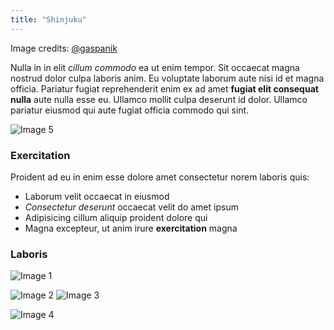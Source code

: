 ```yaml
---
title: "Shinjuku"
---
```


Image credits: <a href="https://unsplash.com/@gaspanik" target="_blank" rel="noopener norefferer">@gaspanik</a>

Nulla in in elit *cillum commodo* ea ut enim tempor. Sit occaecat magna nostrud dolor culpa laboris anim. Eu voluptate laborum aute nisi id et magna officia. Pariatur fugiat reprehenderit enim ex ad amet **fugiat elit consequat nulla** aute nulla esse eu. Ullamco mollit culpa deserunt id dolor. Ullamco pariatur eiusmod qui aute fugiat officia commodo qui sint.

![Image 5](masaaki-komori-8TY2Y3OjsYA-unsplash.jpg)

### Exercitation

Proident ad eu in enim esse dolore amet consectetur norem laboris quis:

- Laborum velit occaecat in eiusmod
- *Consectetur deserunt* occaecat velit do amet ipsum
- Adipisicing cillum aliquip proident dolore qui
- Magna excepteur, ut anim irure **exercitation** magna

### Laboris

![Image 1](masaaki-komori-KoRwgKDyWuA-unsplash.jpg)

<Columns column_gap={25}>

![Image 2](masaaki-komori-fzHaSRdAi68-unsplash.jpg)
![Image 3](masaaki-komori-14cHwhRKJh8-unsplash.jpg)

</Columns>

![Image 4](masaaki-komori-3SWDMwyBFLI-unsplash.jpg)

